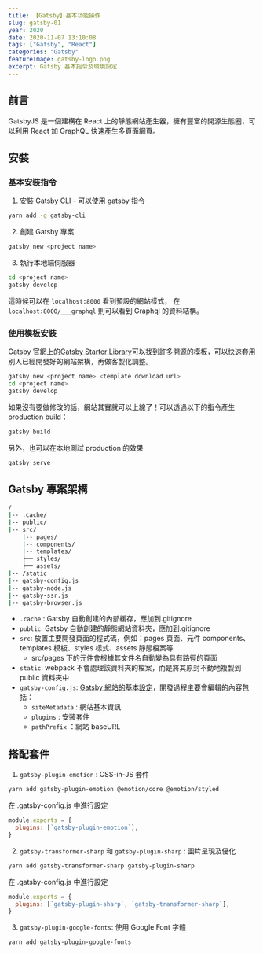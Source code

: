 ```yaml
---
title: 【Gatsby】基本功能操作
slug: gatsby-01
year: 2020
date: 2020-11-07 13:10:08
tags: ["Gatsby", "React"]
categories: "Gatsby"
featureImage: gatsby-logo.png
excerpt: Gatsby 基本指令及環境設定
---
```


## 前言

GatsbyJS 是一個建構在 React 上的靜態網站產生器，擁有豐富的開源生態圈，可以利用 React 加 GraphQL 快速產生多頁面網頁。

## 安裝

### 基本安裝指令

1. 安裝 Gatsby CLI - 可以使用 gatsby 指令

```bash
yarn add -g gatsby-cli
```

2. 創建 Gatsby 專案

```bash
gatsby new <project name>
```

3. 執行本地端伺服器

```bash
cd <project name>
gatsby develop
```

這時候可以在 `localhost:8000` 看到預設的網站樣式，
在 `localhost:8000/___graphql` 則可以看到 Graphql 的資料結構。

### 使用模板安裝

Gatsby 官網上的[Gatsby Starter Library](https://www.gatsbyjs.com/starters)可以找到許多開源的模板，可以快速套用別人已經開發好的網站架構，再做客製化調整。

```bash
gatsby new <project name> <template download url>
cd <project name>
gatsby develop
```

如果沒有要做修改的話，網站其實就可以上線了！可以透過以下的指令產生 production build：

```bash
gatsby build
```

另外，也可以在本地測試 production 的效果

```bash
gatsby serve
```

## Gatsby 專案架構

```bash
/
|-- .cache/
|-- public/
|-- src/
    |-- pages/
    |-- components/
    |-- templates/
    ├── styles/
    ├── assets/
|-- /static
|-- gatsby-config.js
|-- gatsby-node.js
|-- gatsby-ssr.js
|-- gatsby-browser.js
```

- `.cache` : Gatsby 自動創建的內部緩存，應加到.gitignore
- `public`: Gatsby 自動創建的靜態網站資料夾，應加到.gitignore
- `src`: 放置主要開發頁面的程式碼，例如：pages 頁面、元件 components、templates 模板、styles 樣式、assets 靜態檔案等
  - src/pages 下的元件會根據其文件名自動變為具有路徑的頁面
- `static`: webpack 不會處理該資料夾的檔案，而是將其原封不動地複製到 public 資料夾中
- `gatsby-config.js`: [Gatsby 網站的基本設定](https://www.gatsbyjs.com/docs/gatsby-config/)，開發過程主要會編輯的內容包括：
  - `siteMetadata` : 網站基本資訊
  - `plugins` : 安裝套件
  - `pathPrefix` ：網站 baseURL

## 搭配套件

1. `gatsby-plugin-emotion` : CSS-in-JS 套件

```bash
yarn add gatsby-plugin-emotion @emotion/core @emotion/styled
```

在 .gatsby-config.js 中進行設定

```javascript
module.exports = {
  plugins: [`gatsby-plugin-emotion`],
}
```

2. `gatsby-transformer-sharp` 和 `gatsby-plugin-sharp` : 圖片呈現及優化

```bash
yarn add gatsby-transformer-sharp gatsby-plugin-sharp
```

在 .gatsby-config.js 中進行設定

```javascript
module.exports = {
  plugins: [`gatsby-plugin-sharp`, `gatsby-transformer-sharp`],
}
```

3. `gatsby-plugin-google-fonts`: 使用 Google Font 字體

```bash
yarn add gatsby-plugin-google-fonts
```
